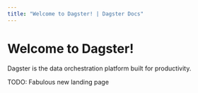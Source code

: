 ```yaml
---
title: "Welcome to Dagster! | Dagster Docs"
---
```


# Welcome to Dagster!

<p className="text-2xl mt-0 text-gray-500 tracking-tight font-light">
  Dagster is the data orchestration platform built for productivity.
</p>

TODO: Fabulous new landing page